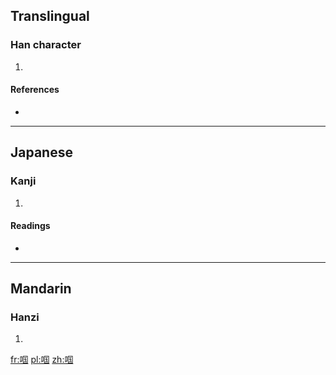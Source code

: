 {{also|嘓}}
==Translingual==

===Han character===
{{Han char|rn=30|rad=口|as=08|sn=11|four=|canj=口田一戈 (RWMI)}}

# {{defn|Han|sort=口08}}

====References====
* {{Han ref|kx=0196.261|hdz=10640.061|uh=556F|ud=21871}}

----

==Japanese==

===Kanji===
{{ja-kanji|grade=|rs=口08}}

# {{defn|lang=ja|sort=口08}}

====Readings====
* {{ja-readings|on=[[かく]] (kaku), [[きょく]] (kyoku)|kun=}}

----

==Mandarin==

===Hanzi===
{{cmn-hanzi|pin=[[guo]] ([[guo5]])|wg=kuo<sup>5</sup>}}

# {{defn|lang=cmn|sort=口08}}

[[fr:啯]]
[[pl:啯]]
[[zh:啯]]